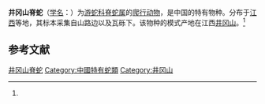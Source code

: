 {{NoteTA|G1=LS}}
{{speciesbox 
| status = CR
| status_system = IUCN3.1
| status_ref         = <ref name=IUCN>{{Cite journal | author = Wang, Y. | author2 = Lau, M. | author3 = Zhou, Z | last-author-amp = yes | title = ''Achalinus jinggangensis'' | journal = [[The_IUCN_Red_List_of_Threatened_Species|The IUCN Red List of Threatened Species]] | volume = 2014 | page = e.T176325A1438907 | publisher = [[IUCN|IUCN]] | date = 2014 | url = http://www.iucnredlist.org/details/176325/0 | doi = 10.2305/IUCN.UK.2014-3.RLTS.T176325A1438907.en | access-date = 9 January 2018 | archive-date = 2018-10-09 | archive-url = https://web.archive.org/web/20181009114113/http://www.iucnredlist.org/details/176325/0 | dead-url = no }}</ref>
| genus = Achalinus
| species = jinggangensis
| authority = (Zong & Ma, 1983)<ref name='id4566'>{{cite web| url =http://www.bioinfo.cn/db05/BjdwSpecies.php?action=view&id=4566| title =井冈山脊蛇| work =《中国动物物种编目数据库》| publisher =中国科学院微生物研究所| author =中国科学院动物研究所| accessdate =2009-04-11| deadurl =yes| archiveurl =https://web.archive.org/web/20160305105529/http://www.bioinfo.cn/db05/BjdwSpecies.php?action=view&id=4566| archivedate =2016-03-05}}</ref>
| range_map = Achalinus jinggangensis distribution.png
}}

'''井冈山脊蛇'''（[[学名|学名]]：{{lang|la|''Achalinus jinggangensis''}}）为[[游蛇科|游蛇科]][[脊蛇属|脊蛇属]]的[[爬行动物|爬行动物]]，是中国的特有物种。分布于[[江西|江西]]等地，其标本采集自山路边以及瓦砾下。该物种的模式产地在江西[[井冈山|井冈山]]。<ref name='id4566'/>

== 参考文献 ==
{{reflist}}

{{Wikispecies|Achalinus jinggangensis}}
{{Taxonbar|from=Q946324}}

[[Category:脊蛇属|井冈山脊蛇]]
[[Category:中國特有蛇類|Category:中國特有蛇類]]
[[Category:井冈山|Category:井冈山]]


{{snake-stub}}